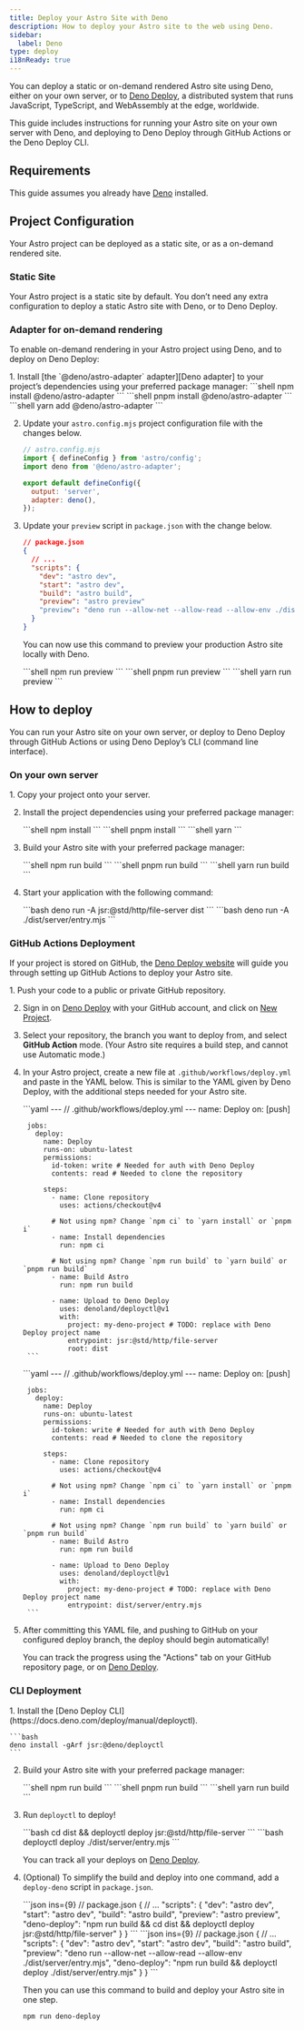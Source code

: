 ```yaml
---
title: Deploy your Astro Site with Deno
description: How to deploy your Astro site to the web using Deno.
sidebar:
  label: Deno
type: deploy
i18nReady: true
---
```


You can deploy a static or on-demand rendered Astro site using Deno, either on your own server, or to [Deno Deploy](https://deno.com/deploy), a distributed system that runs JavaScript, TypeScript, and WebAssembly at the edge, worldwide.

This guide includes instructions for running your Astro site on your own server with Deno, and deploying to Deno Deploy through GitHub Actions or the Deno Deploy CLI.

## Requirements

This guide assumes you already have [Deno](https://deno.com/) installed.

## Project Configuration

Your Astro project can be deployed as a static site, or as a on-demand rendered site.

### Static Site

Your Astro project is a static site by default. You don’t need any extra configuration to deploy a static Astro site with Deno, or to Deno Deploy.

### Adapter for on-demand rendering

To enable on-demand rendering in your Astro project using Deno, and to deploy on Deno Deploy:

<Steps>
1. Install [the `@deno/astro-adapter` adapter][Deno adapter] to your project’s dependencies using your preferred package manager:
   
   <PackageManagerTabs>
     <Fragment slot="npm">
     ```shell
     npm install @deno/astro-adapter
     ```
     </Fragment>
     <Fragment slot="pnpm">
     ```shell
     pnpm install @deno/astro-adapter
     ```
     </Fragment>
     <Fragment slot="yarn">
     ```shell
     yarn add @deno/astro-adapter
     ```
     </Fragment>
   </PackageManagerTabs>

2. Update your `astro.config.mjs` project configuration file with the changes below.

    ```js ins={3,6-7}
    // astro.config.mjs
    import { defineConfig } from 'astro/config';
    import deno from '@deno/astro-adapter';

    export default defineConfig({
      output: 'server',
      adapter: deno(),
    });
    ```

3. Update your `preview` script in `package.json` with the change below.

    ```json del={8} ins={9}
    // package.json
    {
      // ...
      "scripts": {
        "dev": "astro dev",
        "start": "astro dev",
        "build": "astro build",
        "preview": "astro preview"
        "preview": "deno run --allow-net --allow-read --allow-env ./dist/server/entry.mjs"
      }
    }
    ```
    
    You can now use this command to preview your production Astro site locally with Deno.
    
    <PackageManagerTabs>
      <Fragment slot="npm">
      ```shell
      npm run preview
      ```
      </Fragment>
      <Fragment slot="pnpm">
      ```shell
      pnpm run preview
      ```
      </Fragment>
      <Fragment slot="yarn">
      ```shell
      yarn run preview
      ```
      </Fragment>
    </PackageManagerTabs>
</Steps>

## How to deploy

You can run your Astro site on your own server, or deploy to Deno Deploy through GitHub Actions or using Deno Deploy’s CLI (command line interface).

### On your own server

<Steps>
1. Copy your project onto your server.

2. Install the project dependencies using your preferred package manager:
   
   <PackageManagerTabs>
     <Fragment slot="npm">
     ```shell
     npm install
     ```
     </Fragment>
     <Fragment slot="pnpm">
     ```shell
     pnpm install
     ```
     </Fragment>
     <Fragment slot="yarn">
     ```shell
     yarn
     ```
     </Fragment>
   </PackageManagerTabs>

3. Build your Astro site with your preferred package manager:

   <PackageManagerTabs>
     <Fragment slot="npm">
     ```shell
     npm run build
     ```
     </Fragment>
     <Fragment slot="pnpm">
     ```shell
     pnpm run build
     ```
     </Fragment>
     <Fragment slot="yarn">
     ```shell
     yarn run build
     ```
     </Fragment>
   </PackageManagerTabs>

4. Start your application with the following command:  

   <StaticSsrTabs>
     <Fragment slot="static">
       ```bash
       deno run -A jsr:@std/http/file-server dist
       ```
     </Fragment>
     
     <Fragment slot="ssr">
       ```bash
       deno run -A ./dist/server/entry.mjs
       ```
     </Fragment>
   </StaticSsrTabs>
</Steps>

### GitHub Actions Deployment

If your project is stored on GitHub, the [Deno Deploy website](https://dash.deno.com/) will guide you through setting up GitHub Actions to deploy your Astro site.

<Steps>
1. Push your code to a public or private GitHub repository.

2. Sign in on [Deno Deploy](https://dash.deno.com/) with your GitHub account, and click on [New Project](https://dash.deno.com).

3. Select your repository, the branch you want to deploy from, and select **GitHub Action** mode. (Your Astro site requires a build step, and cannot use Automatic mode.)
   
4. In your Astro project, create a new file at `.github/workflows/deploy.yml` and paste in the YAML below. This is similar to the YAML given by Deno Deploy, with the additional steps needed for your Astro site.

    <StaticSsrTabs>
      <Fragment slot="static">
        ```yaml
        ---
        // .github/workflows/deploy.yml
        ---
        name: Deploy
        on: [push]

        jobs:
          deploy:
            name: Deploy
            runs-on: ubuntu-latest
            permissions:
              id-token: write # Needed for auth with Deno Deploy
              contents: read # Needed to clone the repository

            steps:
              - name: Clone repository
                uses: actions/checkout@v4

              # Not using npm? Change `npm ci` to `yarn install` or `pnpm i`
              - name: Install dependencies
                run: npm ci

              # Not using npm? Change `npm run build` to `yarn build` or `pnpm run build`
              - name: Build Astro
                run: npm run build

              - name: Upload to Deno Deploy
                uses: denoland/deployctl@v1
                with:
                  project: my-deno-project # TODO: replace with Deno Deploy project name
                  entrypoint: jsr:@std/http/file-server
                  root: dist
        ```
      </Fragment>
      
      <Fragment slot="ssr">
        ```yaml
        ---
        // .github/workflows/deploy.yml
        ---
        name: Deploy
        on: [push]

        jobs:
          deploy:
            name: Deploy
            runs-on: ubuntu-latest
            permissions:
              id-token: write # Needed for auth with Deno Deploy
              contents: read # Needed to clone the repository

            steps:
              - name: Clone repository
                uses: actions/checkout@v4

              # Not using npm? Change `npm ci` to `yarn install` or `pnpm i`
              - name: Install dependencies
                run: npm ci

              # Not using npm? Change `npm run build` to `yarn build` or `pnpm run build`
              - name: Build Astro
                run: npm run build

              - name: Upload to Deno Deploy
                uses: denoland/deployctl@v1
                with:
                  project: my-deno-project # TODO: replace with Deno Deploy project name
                  entrypoint: dist/server/entry.mjs
        ```
      </Fragment>
    </StaticSsrTabs>

5. After committing this YAML file, and pushing to GitHub on your configured deploy branch, the deploy should begin automatically!

   You can track the progress using the "Actions" tab on your GitHub repository page, or on [Deno Deploy](https://dash.deno.com).
</Steps>

### CLI Deployment

<Steps>
1. Install the [Deno Deploy CLI](https://docs.deno.com/deploy/manual/deployctl).

    ```bash
    deno install -gArf jsr:@deno/deployctl
    ```

2. Build your Astro site with your preferred package manager:

   <PackageManagerTabs>
     <Fragment slot="npm">
     ```shell
     npm run build
     ```
     </Fragment>
     <Fragment slot="pnpm">
     ```shell
     pnpm run build
     ```
     </Fragment>
     <Fragment slot="yarn">
     ```shell
     yarn run build
     ```
     </Fragment>
   </PackageManagerTabs>

3. Run `deployctl` to deploy!

    <StaticSsrTabs>
      <Fragment slot="static">
        ```bash
        cd dist && deployctl deploy jsr:@std/http/file-server
        ```
      </Fragment>
      
      <Fragment slot="ssr">
        ```bash
        deployctl deploy ./dist/server/entry.mjs
        ```
      </Fragment>
    </StaticSsrTabs>
    
    You can track all your deploys on [Deno Deploy](https://dash.deno.com).

4. (Optional) To simplify the build and deploy into one command, add a `deploy-deno` script in `package.json`.

    <StaticSsrTabs>
      <Fragment slot="static">
        ```json ins={9}
        // package.json
        {
          // ...
          "scripts": {
          "dev": "astro dev",
          "start": "astro dev",
          "build": "astro build",
          "preview": "astro preview",
          "deno-deploy": "npm run build && cd dist && deployctl deploy jsr:@std/http/file-server"
          }
        }
        ```
      </Fragment>
      <Fragment slot="ssr">
    ```json ins={9}
    // package.json
    {
      // ...
      "scripts": {
        "dev": "astro dev",
        "start": "astro dev",
        "build": "astro build",
        "preview": "deno run --allow-net --allow-read --allow-env ./dist/server/entry.mjs",
        "deno-deploy": "npm run build && deployctl deploy ./dist/server/entry.mjs"
      }
    }
    ```
      </Fragment>
    </StaticSsrTabs>
    
    Then you can use this command to build and deploy your Astro site in one step.
    
    ```bash
    npm run deno-deploy
    ```
</Steps>

[Deno adapter]: https://github.com/denoland/deno-astro-adapter
